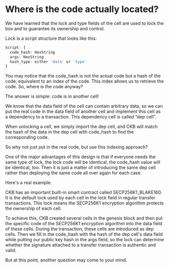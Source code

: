 # Where is the code actually located?

We have learned that the lock and type fields of the cell are used to lock the box and to guarantee its ownership and control.

Lock is a script structure that looks like this:

```ts
Script: {
  code_hash: HexString
  args: HexString
  hash_type: either 'data' or 'type'
}
```

You may notice that the code_hash is not the actual code but a hash of the code, equivalent to an index of the code. This index allows us to retrieve the code. So, where is the code anyway?

The answer is simple: code is in another cell!

We know that the data field of the cell can contain arbitrary data, so we can put the real code in the data field of another cell and implement this cell as a dependency to a transaction. This dependency cell is called “dep cell”.

When unlocking a cell, we simply import the dep cell, and CKB will match the hash of the data in the dep cell with code_hash to find the corresponding code.

So why not just put in the real code, but use this indexing approach?

One of the major advantages of this design is that if everyone needs the same type of lock, the lock code will be identical, the code_hash value will be identical, too. Then it is just a matter of introducing the same dep cell rather than deploying the same code all over again for each case.

Here's a real example.

CKB has an important built-in smart contract called SECP256K1_BLAKE160. It is the default lock used by each cell in the lock field in regular transfer transactions. This lock means the SECP256K1 encryption algorithm protects the ownership of each cell.

To achieve this, CKB created several cells in the genesis block and then put the specific code of the SECP256K1 encryption algorithm into the data field of these cells. During the transaction, these cells are introduced as dep cells. Then we fill in the code_hash with the hash of the dep cell's data field while putting our public key hash in the args field, so the lock can determine whether the signature attached to a transfer transaction is authentic and valid.

But at this point, another question may come to your mind.
